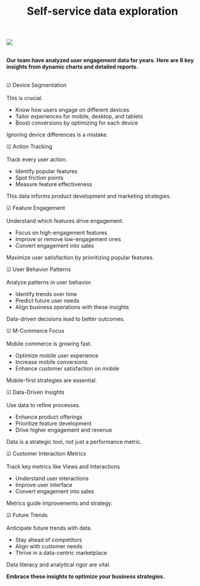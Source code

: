 ﻿---
title: "Self-service data exploration"
publishedAt: "2024-10-01"
summary: "Our team have analyzed user engagement data for years. Here are 8 key insights from dynamic charts and detailed reports."
image: "/features_usage.png"
---

<img class="shadow rounded-2xl p-0" src="/features_usage.png" />
<br><br>

**Our team have analyzed user engagement data for years. Here are 8 key insights from dynamic charts and detailed reports.**
<br><br>

<div class="flex flex-wrap -mx-4">

<div class="w-full mb-4 px-4 md:w-1/2">

☑ Device Segmentation
<br><br>
This is crucial.

- Know how users engage on different devices
- Tailor experiences for mobile, desktop, and tablets
- Boost conversions by optimizing for each device

Ignoring device differences is a mistake.

</div>

<div class="w-full mb-4 px-4 md:w-1/2">

☑ Action Tracking
<br><br>
Track every user action.

- Identify popular features
- Spot friction points
- Measure feature effectiveness

This data informs product development and marketing strategies.

</div>

<div class="w-full mb-4 px-4 md:w-1/2">

☑ Feature Engagement
<br><br>
Understand which features drive engagement.

- Focus on high-engagement features
- Improve or remove low-engagement ones
- Convert engagement into sales

Maximize user satisfaction by prioritizing popular features.

</div>

<div class="w-full mb-4 px-4 md:w-1/2">

☑ User Behavior Patterns
<br><br>
Analyze patterns in user behavior.

- Identify trends over time
- Predict future user needs
- Align business operations with these insights

Data-driven decisions lead to better outcomes.

</div>

<div class="w-full mb-4 px-4 md:w-1/2">

☑ M-Commerce Focus
<br><br>
Mobile commerce is growing fast.

- Optimize mobile user experience
- Increase mobile conversions
- Enhance customer satisfaction on mobile

Mobile-first strategies are essential.

</div>

<div class="w-full mb-4 px-4 md:w-1/2">

☑ Data-Driven Insights
<br><br>
Use data to refine processes.

- Enhance product offerings
- Prioritize feature development
- Drive higher engagement and revenue

Data is a strategic tool, not just a performance metric.

</div>

<div class="w-full mb-4 px-4 md:w-1/2">

☑ Customer Interaction Metrics
<br><br>
Track key metrics like Views and Interactions

- Understand user interactions
- Improve user interface
- Convert engagement into sales

Metrics guide improvements and strategy.

</div>

<div class="w-full mb-4 px-4 md:w-1/2">

☑ Future Trends
<br><br>
Anticipate future trends with data.

- Stay ahead of competitors
- Align with customer needs
- Thrive in a data-centric marketplace

Data literacy and analytical rigor are vital.

</div>

</div>

**Embrace these insights to optimize your business strategies.**